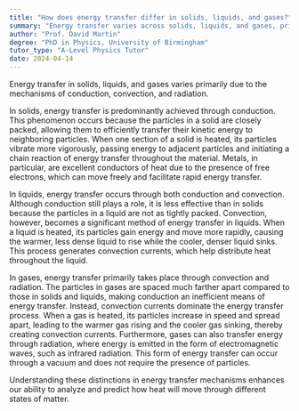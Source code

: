```yaml
---
title: "How does energy transfer differ in solids, liquids, and gases?"
summary: "Energy transfer varies across solids, liquids, and gases, primarily through three mechanisms: conduction in solids, convection in liquids, and radiation in gases. Each mechanism plays a crucial role in energy movement."
author: "Prof. David Martin"
degree: "PhD in Physics, University of Birmingham"
tutor_type: "A-Level Physics Tutor"
date: 2024-04-14
---
```


Energy transfer in solids, liquids, and gases varies primarily due to the mechanisms of conduction, convection, and radiation.

In solids, energy transfer is predominantly achieved through conduction. This phenomenon occurs because the particles in a solid are closely packed, allowing them to efficiently transfer their kinetic energy to neighboring particles. When one section of a solid is heated, its particles vibrate more vigorously, passing energy to adjacent particles and initiating a chain reaction of energy transfer throughout the material. Metals, in particular, are excellent conductors of heat due to the presence of free electrons, which can move freely and facilitate rapid energy transfer.

In liquids, energy transfer occurs through both conduction and convection. Although conduction still plays a role, it is less effective than in solids because the particles in a liquid are not as tightly packed. Convection, however, becomes a significant method of energy transfer in liquids. When a liquid is heated, its particles gain energy and move more rapidly, causing the warmer, less dense liquid to rise while the cooler, denser liquid sinks. This process generates convection currents, which help distribute heat throughout the liquid.

In gases, energy transfer primarily takes place through convection and radiation. The particles in gases are spaced much farther apart compared to those in solids and liquids, making conduction an inefficient means of energy transfer. Instead, convection currents dominate the energy transfer process. When a gas is heated, its particles increase in speed and spread apart, leading to the warmer gas rising and the cooler gas sinking, thereby creating convection currents. Furthermore, gases can also transfer energy through radiation, where energy is emitted in the form of electromagnetic waves, such as infrared radiation. This form of energy transfer can occur through a vacuum and does not require the presence of particles.

Understanding these distinctions in energy transfer mechanisms enhances our ability to analyze and predict how heat will move through different states of matter.
    